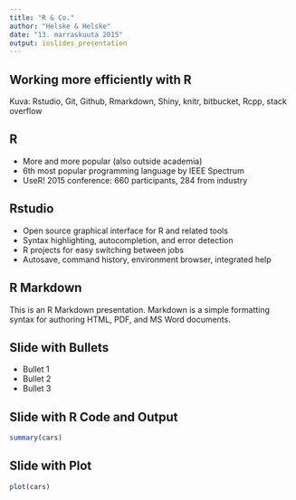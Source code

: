 ```yaml
---
title: "R & Co."
author: "Helske & Helske"
date: "13. marraskuuta 2015"
output: ioslides_presentation
---
```

<!-- -->
## Working more efficiently with R

Kuva: Rstudio, Git, Github, Rmarkdown, Shiny, knitr, bitbucket, Rcpp, stack overflow

## R

- More and more popular (also outside academia)
- 6th most popular programming language by IEEE Spectrum
- UseR! 2015 conference: 660 participants, 284 from industry

## Rstudio

- Open source graphical interface for R and related tools
- Syntax highlighting, autocompletion, and error detection
- R projects for easy switching between jobs
- Autosave, command history, environment browser, integrated help

## R Markdown

This is an R Markdown presentation. Markdown is a simple formatting syntax for authoring HTML, PDF, and MS Word documents.

## Slide with Bullets

- Bullet 1
- Bullet 2
- Bullet 3

## Slide with R Code and Output

```r
summary(cars)
```

## Slide with Plot

```r
plot(cars)
```

